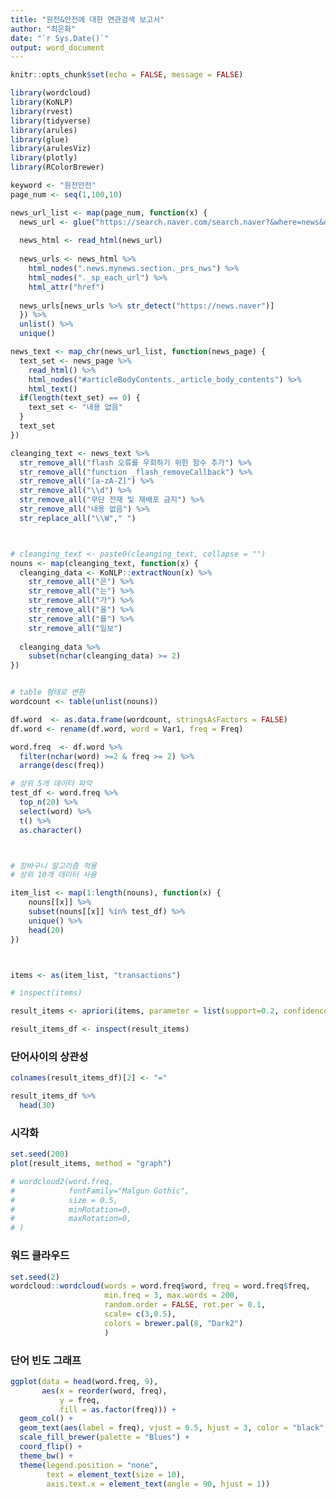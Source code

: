 ---
title: "원전&안전에 대한 연관검색 보고서"
author: "최은화"
date: "`r Sys.Date()`"
output: word_document
---

```{r setup, include=FALSE}
knitr::opts_chunk$set(echo = FALSE, message = FALSE)
```

```{r message=FALSE}
library(wordcloud)
library(KoNLP)
library(rvest)
library(tidyverse)
library(arules)
library(glue)
library(arulesViz)
library(plotly)
library(RColorBrewer)
```


```{r results='hide'}
keyword <- "원전안전"
page_num <- seq(1,100,10)

news_url_list <- map(page_num, function(x) {
  news_url <- glue("https://search.naver.com/search.naver?&where=news&query={keyword}&sm=tab_pge&sort=0&photo=0&field=0&reporter_article=&pd=0&ds=&de=&docid=&nso=so:r,p:all,a:all&mynews=0&cluster_rank=22&start={x}&refresh_start=0")
  
  news_html <- read_html(news_url) 
  
  news_urls <- news_html %>% 
    html_nodes(".news.mynews.section._prs_nws") %>% 
    html_nodes("._sp_each_url") %>% 
    html_attr("href")
  
  news_urls[news_urls %>% str_detect("https://news.naver")]
  }) %>% 
  unlist() %>% 
  unique()

news_text <- map_chr(news_url_list, function(news_page) {
  text_set <- news_page %>% 
    read_html() %>% 
    html_nodes("#articleBodyContents._article_body_contents") %>% 
    html_text()
  if(length(text_set) == 0) {
    text_set <- "내용 없음"
  }
  text_set
})

cleanging_text <- news_text %>% 
  str_remove_all("flash 오류를 우회하기 위한 함수 추가") %>% 
  str_remove_all("function _flash_removeCallback") %>% 
  str_remove_all("[a-zA-Z]") %>% 
  str_remove_all("\\d") %>% 
  str_remove_all("무단 전재 및 재배포 금지") %>% 
  str_remove_all("내용 없음") %>% 
  str_replace_all("\\W"," ") 



# cleanging_text <- paste0(cleanging_text, collapse = "")
nouns <- map(cleanging_text, function(x) {
  cleanging_data <- KoNLP::extractNoun(x) %>% 
    str_remove_all("은") %>% 
    str_remove_all("는") %>% 
    str_remove_all("가") %>%
    str_remove_all("을") %>%
    str_remove_all("를") %>% 
    str_remove_all("일보") 
  
  cleanging_data %>% 
    subset(nchar(cleanging_data) >= 2)
})


# table 형태로 변환
wordcount <- table(unlist(nouns))

df.word  <- as.data.frame(wordcount, stringsAsFactors = FALSE)
df.word <- rename(df.word, word = Var1, freq = Freq)

word.freq  <- df.word %>% 
  filter(nchar(word) >=2 & freq >= 2) %>% 
  arrange(desc(freq))

# 상위 5개 데이터 파악
test_df <- word.freq %>% 
  top_n(20) %>% 
  select(word) %>% 
  t() %>% 
  as.character()



# 장바구니 알고리즘 적용 
# 상위 10개 데이터 사용

item_list <- map(1:length(nouns), function(x) {
    nouns[[x]] %>% 
    subset(nouns[[x]] %in% test_df) %>% 
    unique() %>% 
    head(20)
})



items <- as(item_list, "transactions")

# inspect(items)

result_items <- apriori(items, parameter = list(support=0.2, confidence=0.8))

result_items_df <- inspect(result_items)
```

### 단어사이의 상관성

```{r}
colnames(result_items_df)[2] <- "="

result_items_df %>% 
  head(30)
```


### 시각화

```{r fig.height=8, fig.width=10}
set.seed(200)
plot(result_items, method = "graph")
```


```{r }
# wordcloud2(word.freq,
#            fontFamily="Malgun Gothic",
#            size = 0.5,
#            minRotation=0,
#            maxRotation=0,
# )
```

### 워드 클라우드

```{r}
set.seed(2)
wordcloud::wordcloud(words = word.freq$word, freq = word.freq$freq,
                     min.freq = 3, max.words = 200,
                     random.order = FALSE, rot.per = 0.1,
                     scale= c(3,0.5),
                     colors = brewer.pal(8, "Dark2")
                     )
```


### 단어 빈도 그래프

```{r fig.height=6, fig.width=10}
ggplot(data = head(word.freq, 9), 
       aes(x = reorder(word, freq),
           y = freq,
           fill = as.factor(freq))) +
  geom_col() +
  geom_text(aes(label = freq), vjust = 0.5, hjust = 3, color = "black", size = 4) +
  scale_fill_brewer(palette = "Blues") +
  coord_flip() + 
  theme_bw() + 
  theme(legend.position = "none",
        text = element_text(size = 10),
        axis.text.x = element_text(angle = 90, hjust = 1))
```

